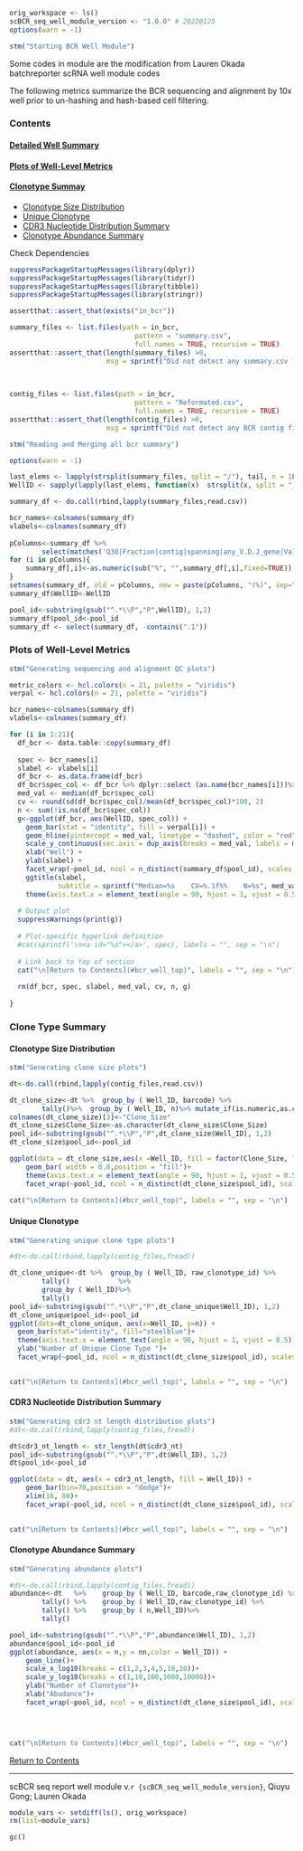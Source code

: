 <a id="bcr_well_top"></a>

```r
orig_workspace <- ls()
scBCR_seq_well_module_version <- "1.0.0" # 20220125
options(warn = -1)

stm("Starting BCR Well Module")
```
Some codes in module are the modification from Lauren Okada batchreporter scRNA well module codes  

The following metrics summarize the BCR sequencing and alignment by 10x well prior to un-hashing and hash-based cell filtering.  


### Contents 
#### [Detailed Well Summary](#well_seq_summary)
#### [Plots of Well-Level Metrics](#seq_metrics_plots)  
#### [Clonotype Summay](#bcr_clone_summary)
   - [Clonotype Size Distribution](#bcr_clone_size)  
  - [Unique Clonotype](#bcr_unique_clone_type)  
  - [CDR3 Nucleotide Distribution Summary](#bcr_cdr3_nt_distribution)
  - [Clonotype Abundance Summary](#bcr_clone_type_abudance)

 
Check Dependencies  
```r
suppressPackageStartupMessages(library(dplyr))
suppressPackageStartupMessages(library(tidyr))
suppressPackageStartupMessages(library(tibble))
suppressPackageStartupMessages(library(stringr))

assertthat::assert_that(exists("in_bcr"))  

summary_files <- list.files(path = in_bcr, 
                               pattern = "summary.csv", 
                               full.names = TRUE, recursive = TRUE)
assertthat::assert_that(length(summary_files) >0, 
                        msg = sprintf("Did not detect any summary.csv files in input bcr directory %s", in_bcr))
    
    

contig_files <- list.files(path = in_bcr, 
                               pattern = "Reformated.csv", 
                               full.names = TRUE, recursive = TRUE)
assertthat::assert_that(length(contig_files) >0, 
                        msg = sprintf("Did not detect any BCR contig files in input bcr directory %s", in_bcr))

```   


```r
stm("Reading and Merging all bcr summary")

options(warn = -1)

last_elems <- lapply(strsplit(summary_files, split = "/"), tail, n = 1L)
WellID <- sapply(lapply(last_elems, function(x)  strsplit(x, split = "_") ), function(x) x[[1]])[1,]

summary_df <- do.call(rbind,lapply(summary_files,read.csv))

bcr_names<-colnames(summary_df)
vlabels<-colnames(summary_df)
    
pColumns<-summary_df %>%
        select(matches('Q30|Fraction|contig|spanning|any_V.D.J_gene|Valid_barcodes|Reads_mapped'))%>% colnames()
for (i in pColumns){
    summary_df[,i]<-as.numeric(sub("%", "",summary_df[,i],fixed=TRUE))
}
setnames(summary_df, old = pColumns, new = paste(pColumns, "(%)", sep=""))
summary_df$WellID<-WellID

pool_id<-substring(gsub("^.*\\P","P",WellID), 1,2)
summary_df$pool_id<-pool_id   
summary_df <- select(summary_df, -contains(".1"))

```  
    
 
<a id= "seq_metrics_plots"></a>  

### Plots of Well-Level Metrics  
  
```r
stm("Generating sequencing and alignment QC plots")

metric_colors <- hcl.colors(n = 21, palette = "viridis")
verpal <- hcl.colors(n = 21, palette = "viridis")

bcr_names<-colnames(summary_df)
vlabels<-colnames(summary_df)

for (i in 1:21){
  df_bcr <- data.table::copy(summary_df)
  
  spec <- bcr_names[i]
  slabel <- vlabels[i]
  df_bcr <- as.data.frame(df_bcr)
  df_bcr$spec_col <- df_bcr %>% dplyr::select (as.name(bcr_names[i]))%>% pull()
  med_val <- median(df_bcr$spec_col)
  cv <- round(sd(df_bcr$spec_col)/mean(df_bcr$spec_col)*100, 2)
  n <- sum(!is.na(df_bcr$spec_col))
  g<-ggplot(df_bcr, aes(WellID, spec_col)) +
    geom_bar(stat = "identity", fill = verpal[i]) + 
    geom_hline(yintercept = med_val, linetype = "dashed", color = "red")+
    scale_y_continuous(sec.axis = dup_axis(breaks = med_val, labels = med_val, name = ""))+
    xlab("Well") +
    ylab(slabel) +
    facet_wrap(~pool_id, ncol = n_distinct(summary_df$pool_id), scales = "free_x", drop = TRUE) +
    ggtitle(slabel, 
            subtitle = sprintf("Median=%s    CV=%.1f%%    N=%s", med_val, cv, n)) +
    theme(axis.text.x = element_text(angle = 90, hjust = 1, vjust = 0.5))
     
  # Output plot
  suppressWarnings(print(g))
      
  # Plot-specific hyperlink definition
  #cat(sprintf('\n<a id="%s"></a>', spec), labels = "", sep = "\n")
  
  # Link back to top of section
  cat("\n[Return to Contents](#bcr_well_top)", labels = "", sep = "\n")
  
  rm(df_bcr, spec, slabel, med_val, cv, n, g)
    
}
```



<a id= "bcr_clone_summary"></a>  


### Clone Type Summary

<a id= "bcr_clone_size"></a>  

#### Clonotype Size Distribution


```r
stm("Generating clone size plots")

dt<-do.call(rbind,lapply(contig_files,read.csv))

dt_clone_size<-dt %>%  group_by ( Well_ID, barcode) %>%   
        tally()%>%  group_by ( Well_ID, n)%>% mutate_if(is.numeric,as.character)
colnames(dt_clone_size)[3]<-"Clone_Size"
dt_clone_size$Clone_Size<-as.character(dt_clone_size$Clone_Size)
pool_id<-substring(gsub("^.*\\P","P",dt_clone_size$Well_ID), 1,2)
dt_clone_size$pool_id<-pool_id 

ggplot(data = dt_clone_size,aes(x =Well_ID, fill = factor(Clone_Size, levels=unique(dt_clone_size$Clone_Size)[order(nchar(unique(dt_clone_size$Clone_Size)), unique(dt_clone_size$Clone_Size),decreasing = TRUE)])))  +
    geom_bar( width = 0.8,position = "fill")+
    theme(axis.text.x = element_text(angle = 90, hjust = 1, vjust = 0.5))+ylab("Percentage")+ scale_fill_discrete(name = "Clone Size")+ylab("Percentage")+
    facet_wrap(~pool_id, ncol = n_distinct(dt_clone_size$pool_id), scales = "free_x", drop = TRUE)
            
cat("\n[Return to Contents](#bcr_well_top)", labels = "", sep = "\n")


```  

<a id= "bcr_unique_clone_type"></a>

#### Unique Clonotype

```r
stm("Generating unique clone type plots")

#dt<-do.call(rbind,lapply(contig_files,fread))

dt_clone_unique<-dt %>%  group_by ( Well_ID, raw_clonotype_id) %>%   
        tally()            %>%  
        group_by ( Well_ID)%>%    
        tally()
pool_id<-substring(gsub("^.*\\P","P",dt_clone_unique$Well_ID), 1,2)
dt_clone_unique$pool_id<-pool_id 
ggplot(data=dt_clone_unique, aes(x=Well_ID, y=n)) +
  geom_bar(stat="identity", fill="steelblue")+   
  theme(axis.text.x = element_text(angle = 90, hjust = 1, vjust = 0.5))+
  ylab("Number of Unique Clone Type ")+
  facet_wrap(~pool_id, ncol = n_distinct(dt_clone_size$pool_id), scales = "free_x", drop = TRUE)

    
cat("\n[Return to Contents](#bcr_well_top)", labels = "", sep = "\n")


```  


<a id= "bcr_cdr3_nt_distribution"></a>  


#### CDR3 Nucleotide Distribution Summary

```r
stm("Generating cdr3 nt length distribution plots")
#dt<-do.call(rbind,lapply(contig_files,fread))

dt$cdr3_nt_length <- str_length(dt$cdr3_nt) 
pool_id<-substring(gsub("^.*\\P","P",dt$Well_ID), 1,2)
dt$pool_id<-pool_id 

ggplot(data = dt, aes(x = cdr3_nt_length, fill = Well_ID)) +
    geom_bar(bin=70,position = "dodge")+ 
    xlim(10, 80)+
    facet_wrap(~pool_id, ncol = n_distinct(dt_clone_size$pool_id), scales = "free_x", drop = TRUE)

    
cat("\n[Return to Contents](#bcr_well_top)", labels = "", sep = "\n")


``` 

<a id= "bcr_clone_type_abudance"></a>  

#### Clonotype Abundance Summary

```r
stm("Generating abundance plots")

#dt<-do.call(rbind,lapply(contig_files,fread))
abundance<-dt   %>%    group_by ( Well_ID, barcode,raw_clonotype_id) %>%   
        tally() %>%    group_by ( Well_ID,raw_clonotype_id) %>%   
        tally() %>%    group_by ( n,Well_ID)%>%    
        tally()

pool_id<-substring(gsub("^.*\\P","P",abundance$Well_ID), 1,2)
abundance$pool_id<-pool_id 
ggplot(abundance, aes(x = n,y = nn,color = Well_ID)) +  
    geom_line()+ 
    scale_x_log10(breaks = c(1,2,3,4,5,10,20))+ 
    scale_y_log10(breaks = c(1,10,100,1000,10000))+
    ylab("Number of Clonotyoe")+
    xlab("Abudance")+
    facet_wrap(~pool_id, ncol = n_distinct(dt_clone_size$pool_id), scales = "free_x", drop = TRUE)



    
cat("\n[Return to Contents](#bcr_well_top)", labels = "", sep = "\n")


```  

[Return to Contents](#bcr_well_top) 

---  

scBCR seq report well module v.`r {scBCR_seq_well_module_version}`, Qiuyu Gong; Lauren Okada  

```r
module_vars <- setdiff(ls(), orig_workspace)
rm(list=module_vars)

gc()

```